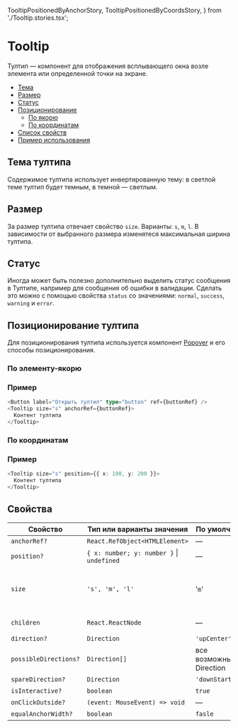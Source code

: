   TooltipPositionedByAnchorStory,
  TooltipPositionedByCoordsStory,
} from './Tooltip.stories.tsx';

# Tooltip

Тултип — компонент для отображения всплывающего окна возле элемента или определенной точки на экране.

- [Тема](#тема-тултипа)
- [Размер](#размер)
- [Статус](#статус)
- [Позиционирование](#позиционирование-тултипа)
  - [По якорю](#по-элементу-якорю)
  - [По координатам](#по-координатам)
- [Список свойств](#свойства)
- [Пример использования](#примеры)

## Тема тултипа

Содержимое тултипа использует инвертированную тему: в светлой теме тултип будет темным, в темной — светлым.

## Размер

За размер тултипа отвечает свойство `size`. Варианты: `s`, `m`, `l`. В зависимости от выбранного размера изменятеся максимальная ширина тултипа.

## Статус

Иногда может быть полезно дополнительно выделить статус сообщения в Тултипе, например для сообщения об ошибки в валидации. Сделать это можно с помощью свойства `status` со значениями: `normal`, `success`, `warning` и `error`.

## Позиционирование тултипа

Для позиционирования тултипа используется компонент [Popover](?path=/docs/components-popover--popover-positioned-by-coords-story) и его способы позиционирования.

### По элементу-якорю

<TooltipPositionedByAnchorStory />

### Пример

```ts
<Button label="Открыть тултип" type="button" ref={buttonRef} />
<Tooltip size="s" anchorRef={buttonRef}>
  Контент тултипа
</Tooltip>
```

### По координатам

<TooltipPositionedByCoordsStory />

### Пример

```ts
<Tooltip size="s" position={{ x: 100, y: 200 }}>
  Контент тултипа
</Tooltip>
```

## Свойства

| Свойство              | Тип или варианты значения                     | По умолчанию            | Описание                                                                          |
| --------------------- | --------------------------------------------- | ----------------------- | --------------------------------------------------------------------------------- |
| `anchorRef?`          | `React.RefObject<HTMLElement>`                | —                       | см. [Popover](?path=/docs/components-popover--popover-positioned-by-coords-story) |
| `position?`           | `{ x: number; y: number }` &#124; `undefined` | —                       | см. [Popover](?path=/docs/components-popover--popover-positioned-by-coords-story) |
| `size`                | `'s', 'm', 'l'`                               | '`m`'                   | Размер, влияющий на максимальную ширину тултипа                                   |
| `children`            | `React.ReactNode`                             | —                       | Контент тултипа                                                                   |
| `direction?`          | `Direction`                                   | `'upCenter'`            | см. [Popover](?path=/docs/components-popover--popover-positioned-by-coords-story) |
| `possibleDirections?` | `Direction[]`                                 | все возможные Direction | см. [Popover](?path=/docs/components-popover--popover-positioned-by-coords-story) |
| `spareDirection?`     | `Direction`                                   | `'downStartLeft'`       | см. [Popover](?path=/docs/components-popover--popover-positioned-by-coords-story) |
| `isInteractive?`      | `boolean`                                     | `true`                  | см. [Popover](?path=/docs/components-popover--popover-positioned-by-coords-story) |
| `onClickOutside?`     | `(event: MouseEvent) => void`                 | —                       | см. [Popover](?path=/docs/components-popover--popover-positioned-by-coords-story) |
| `equalAnchorWidth?`   | `boolean`                                     | `fasle`                 | см. [Popover](?path=/docs/components-popover--popover-positioned-by-coords-story) |
